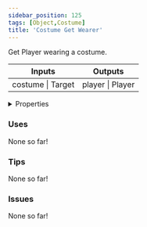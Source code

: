```yaml
---
sidebar_position: 125
tags: [Object,Costume]
title: 'Costume Get Wearer'
---
```


Get Player wearing a costume.



<IChip uuid="f28d1a5e-a08c-471b-89e6-5ee6372d9897"/>

<table><thead><tr><th>Inputs</th><th>Outputs</th></tr></thead><tbody><tr><td>costume | Target</td><td>player | Player</td></tr></tbody></table>

<details>
  <summary>Properties</summary>
  <div>
    <div>
    <table>
      <tbody>
        <tr>
          <td>Is beta required?</td>
          <td>No</td>
        </tr>
        <tr>
          <td>Is chip a trolling risk?</td>
          <td>No</td>
        </tr>
        <tr>
          <td>Is chip a role assignment risk?</td>
          <td>No</td>
        </tr>
        <tr>
          <td>Chip UUID</td>
          <td>f28d1a5e-a08c-471b-89e6-5ee6372d9897</td>
        </tr>
        <tr>
          <td>Room availability</td>
          <td>Available everywhere</td>
        </tr>
      </tbody>
    </table>
    </div>
  </div>
</details>

### Uses

None so far!

### Tips

None so far!

### Issues

None so far!